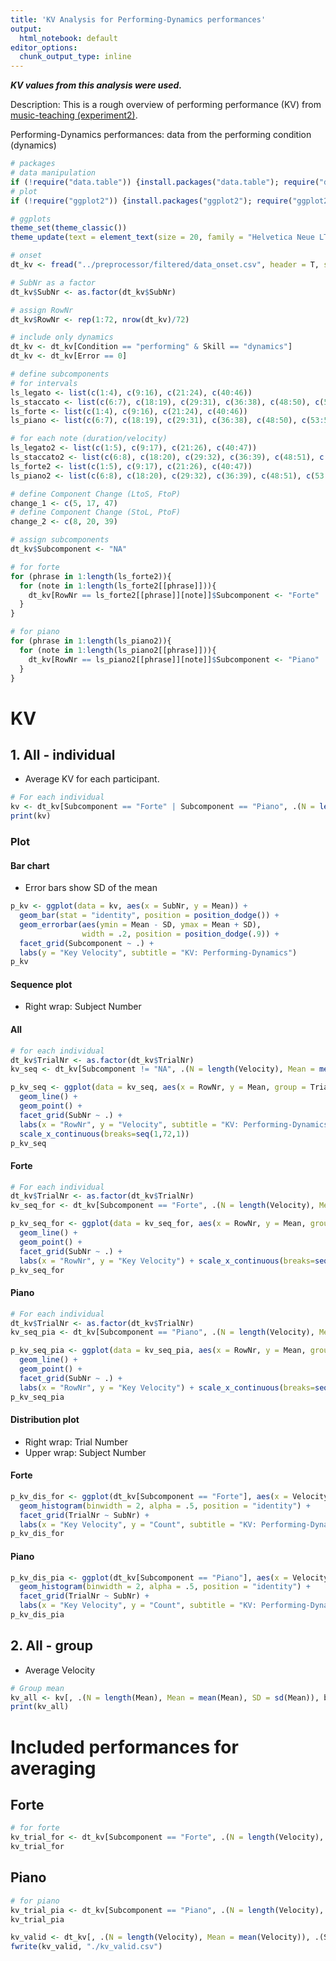 ```yaml
---
title: 'KV Analysis for Performing-Dynamics performances'
output:
  html_notebook: default
editor_options: 
  chunk_output_type: inline
---
```


***KV values from this analysis were used.***

Description: This is a rough overview of performing performance (KV) from [music-teaching (experiment2)](https://github.com/atsukotominaga/music-teaching/tree/main/experiment-2).

Performing-Dynamics performances: data from the performing condition (dynamics)

```r
# packages
# data manipulation
if (!require("data.table")) {install.packages("data.table"); require("data.table")}
# plot
if (!require("ggplot2")) {install.packages("ggplot2"); require("ggplot2")}

# ggplots
theme_set(theme_classic())
theme_update(text = element_text(size = 20, family = "Helvetica Neue LT Std 57 Condensed"), legend.position = "bottom")
```

```r
# onset
dt_kv <- fread("../preprocessor/filtered/data_onset.csv", header = T, sep = ",", dec = ".") # read a filtered csv

# SubNr as a factor
dt_kv$SubNr <- as.factor(dt_kv$SubNr)

# assign RowNr
dt_kv$RowNr <- rep(1:72, nrow(dt_kv)/72)

# include only dynamics
dt_kv <- dt_kv[Condition == "performing" & Skill == "dynamics"]
dt_kv <- dt_kv[Error == 0]
```

```r
# define subcomponents
# for intervals
ls_legato <- list(c(1:4), c(9:16), c(21:24), c(40:46))
ls_staccato <- list(c(6:7), c(18:19), c(29:31), c(36:38), c(48:50), c(53:55), c(58:64))
ls_forte <- list(c(1:4), c(9:16), c(21:24), c(40:46))
ls_piano <- list(c(6:7), c(18:19), c(29:31), c(36:38), c(48:50), c(53:55), c(58:64))

# for each note (duration/velocity)
ls_legato2 <- list(c(1:5), c(9:17), c(21:26), c(40:47))
ls_staccato2 <- list(c(6:8), c(18:20), c(29:32), c(36:39), c(48:51), c(53:56), c(58:65))
ls_forte2 <- list(c(1:5), c(9:17), c(21:26), c(40:47))
ls_piano2 <- list(c(6:8), c(18:20), c(29:32), c(36:39), c(48:51), c(53:56), c(58:65))

# define Component Change (LtoS, FtoP)
change_1 <- c(5, 17, 47)
# define Component Change (StoL, PtoF)
change_2 <- c(8, 20, 39)

# assign subcomponents
dt_kv$Subcomponent <- "NA"

# for forte
for (phrase in 1:length(ls_forte2)){
  for (note in 1:length(ls_forte2[[phrase]])){
    dt_kv[RowNr == ls_forte2[[phrase]][note]]$Subcomponent <- "Forte"
  }
}

# for piano
for (phrase in 1:length(ls_piano2)){
  for (note in 1:length(ls_piano2[[phrase]])){
    dt_kv[RowNr == ls_piano2[[phrase]][note]]$Subcomponent <- "Piano"
  }
}
```

# KV
## 1. All - individual
- Average KV for each participant.

```r
# For each individual
kv <- dt_kv[Subcomponent == "Forte" | Subcomponent == "Piano", .(N = length(Velocity), Mean = mean(Velocity), SD = sd(Velocity)), by = .(SubNr, Subcomponent)]
print(kv)
```

### Plot
#### Bar chart
- Error bars show SD of the mean

```r
p_kv <- ggplot(data = kv, aes(x = SubNr, y = Mean)) +
  geom_bar(stat = "identity", position = position_dodge()) +
  geom_errorbar(aes(ymin = Mean - SD, ymax = Mean + SD),
                width = .2, position = position_dodge(.9)) +
  facet_grid(Subcomponent ~ .) +
  labs(y = "Key Velocity", subtitle = "KV: Performing-Dynamics")
p_kv
```

#### Sequence plot
- Right wrap: Subject Number

#### All
```r
# for each individual
dt_kv$TrialNr <- as.factor(dt_kv$TrialNr)
kv_seq <- dt_kv[Subcomponent != "NA", .(N = length(Velocity), Mean = mean(Velocity)), .(SubNr, TrialNr, RowNr)]

p_kv_seq <- ggplot(data = kv_seq, aes(x = RowNr, y = Mean, group = TrialNr, colour = TrialNr)) +
  geom_line() +
  geom_point() +
  facet_grid(SubNr ~ .) +
  labs(x = "RowNr", y = "Velocity", subtitle = "KV: Performing-Dynamics(All)") +
  scale_x_continuous(breaks=seq(1,72,1))
p_kv_seq
```

#### Forte
```r
# For each individual
dt_kv$TrialNr <- as.factor(dt_kv$TrialNr)
kv_seq_for <- dt_kv[Subcomponent == "Forte", .(N = length(Velocity), Mean = mean(Velocity)), by = .(SubNr, TrialNr, RowNr)]

p_kv_seq_for <- ggplot(data = kv_seq_for, aes(x = RowNr, y = Mean, group = TrialNr, colour = TrialNr)) +
  geom_line() +
  geom_point() +
  facet_grid(SubNr ~ .) +
  labs(x = "RowNr", y = "Key Velocity") + scale_x_continuous(breaks=seq(1,72,1))
p_kv_seq_for
```

#### Piano
```r
# For each individual
dt_kv$TrialNr <- as.factor(dt_kv$TrialNr)
kv_seq_pia <- dt_kv[Subcomponent == "Piano", .(N = length(Velocity), Mean = mean(Velocity)), by = .(SubNr, TrialNr, RowNr)]

p_kv_seq_pia <- ggplot(data = kv_seq_pia, aes(x = RowNr, y = Mean, group = TrialNr, colour = TrialNr)) +
  geom_line() +
  geom_point() +
  facet_grid(SubNr ~ .) +
  labs(x = "RowNr", y = "Key Velocity") + scale_x_continuous(breaks=seq(1,72,1))
p_kv_seq_pia
```

#### Distribution plot
- Right wrap: Trial Number
- Upper wrap: Subject Number

#### Forte
```r
p_kv_dis_for <- ggplot(dt_kv[Subcomponent == "Forte"], aes(x = Velocity)) +
  geom_histogram(binwidth = 2, alpha = .5, position = "identity") +
  facet_grid(TrialNr ~ SubNr) +
  labs(x = "Key Velocity", y = "Count", subtitle = "KV: Performing-Dynamics(Forte)")
p_kv_dis_for
```

#### Piano
```r
p_kv_dis_pia <- ggplot(dt_kv[Subcomponent == "Piano"], aes(x = Velocity)) +
  geom_histogram(binwidth = 2, alpha = .5, position = "identity") +
  facet_grid(TrialNr ~ SubNr) +
  labs(x = "Key Velocity", y = "Count", subtitle = "KV: Performing-Dynamics(Piano)")
p_kv_dis_pia
```

## 2. All - group
- Average Velocity

```r
# Group mean
kv_all <- kv[, .(N = length(Mean), Mean = mean(Mean), SD = sd(Mean)), by = .(Subcomponent)]
print(kv_all)
```

# Included performances for averaging
## Forte
```r
# for forte
kv_trial_for <- dt_kv[Subcomponent == "Forte", .(N = length(Velocity), Mean = mean(Velocity), SD = sd(Velocity)), by = .(SubNr, TrialNr)]
kv_trial_for
```

## Piano
```r
# for piano
kv_trial_pia <- dt_kv[Subcomponent == "Piano", .(N = length(Velocity), Mean = mean(Velocity), SD = sd(Velocity)), by = .(SubNr, TrialNr)]
kv_trial_pia
```

```r
kv_valid <- dt_kv[, .(N = length(Velocity), Mean = mean(Velocity)), .(SubNr, TrialNr)]
fwrite(kv_valid, "./kv_valid.csv")
```
